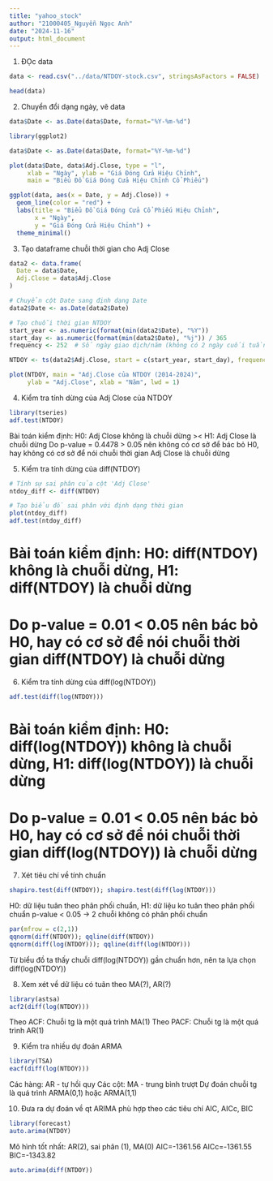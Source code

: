 ```yaml
---
title: "yahoo_stock"
author: "21000405_Nguyễn Ngọc Anh"
date: "2024-11-16"
output: html_document
---
```


1. ĐỌc data
```r
data <- read.csv("../data/NTDOY-stock.csv", stringsAsFactors = FALSE)

head(data)
```

2. Chuyển đổi dạng ngày, vẽ data
```r
data$Date <- as.Date(data$Date, format="%Y-%m-%d")
```

```r
library(ggplot2)

data$Date <- as.Date(data$Date, format="%Y-%m-%d")

plot(data$Date, data$Adj.Close, type = "l", 
     xlab = "Ngày", ylab = "Giá Đóng Cửa Hiệu Chỉnh", 
     main = "Biểu Đồ Giá Đóng Cửa Hiệu Chỉnh Cổ Phiếu")
```

```r
ggplot(data, aes(x = Date, y = Adj.Close)) +
  geom_line(color = "red") +
  labs(title = "Biểu Đồ Giá Đóng Cửa Cổ Phiếu Hiệu Chỉnh",
       x = "Ngày",
       y = "Giá Đóng Cửa Hiệu Chỉnh") +
  theme_minimal()
```

3. Tạo dataframe chuỗi thời gian cho Adj Close
```r
data2 <- data.frame(
  Date = data$Date,
  Adj.Close = data$Adj.Close
)

# Chuyển cột Date sang định dạng Date
data2$Date <- as.Date(data2$Date)

# Tạo chuỗi thời gian NTDOY 
start_year <- as.numeric(format(min(data2$Date), "%Y"))
start_day <- as.numeric(format(min(data2$Date), "%j")) / 365
frequency <- 252  # Số ngày giao dịch/năm (không có 2 ngày cuối tuần)

NTDOY <- ts(data2$Adj.Close, start = c(start_year, start_day), frequency = frequency)
```

```r
plot(NTDOY, main = "Adj.Close của NTDOY (2014-2024)", 
     ylab = "Adj.Close", xlab = "Năm", lwd = 1)
```

4. Kiểm tra tính dừng của Adj Close của NTDOY
```r
library(tseries)
adf.test(NTDOY)
```
Bài toán kiểm định: H0: Adj Close không là chuỗi dừng >< H1: Adj Close là chuỗi dừng
Do p-value = 0.4478 > 0.05 nên không có cơ sở để bác bỏ H0, hay không có cơ sở để nói chuỗi thời gian Adj Close là chuỗi dừng

5. Kiểm tra tính dừng của diff(NTDOY)
```r
# Tính sự sai phân của cột 'Adj Close'
ntdoy_diff <- diff(NTDOY)

# Tạo biểu đồ sai phân với định dạng thời gian
plot(ntdoy_diff)
adf.test(ntdoy_diff)
```
# Bài toán kiểm định: H0: diff(NTDOY) không là chuỗi dừng, H1: diff(NTDOY) là chuỗi dừng
# Do p-value = 0.01 < 0.05 nên bác bỏ H0, hay có cơ sở để nói chuỗi thời gian diff(NTDOY) là chuỗi dừng

6. Kiểm tra tính dừng của diff(log(NTDOY))
```r
adf.test(diff(log(NTDOY)))
```
# Bài toán kiểm định: H0: diff(log(NTDOY)) không là chuỗi dừng, H1: diff(log(NTDOY)) là chuỗi dừng
# Do p-value = 0.01 < 0.05 nên bác bỏ H0, hay có cơ sở để nói chuỗi thời gian diff(log(NTDOY)) là chuỗi dừng

7. Xét tiêu chí về tính chuẩn
```r
shapiro.test(diff(NTDOY)); shapiro.test(diff(log(NTDOY)))
```
H0: dữ liệu tuân theo phân phối chuẩn, H1: dữ liệu ko tuân theo phân phối chuẩn
p-value < 0.05 -> 2 chuỗi không có phân phối chuẩn

```r
par(mfrow = c(2,1))
qqnorm(diff(NTDOY)); qqline(diff(NTDOY))
qqnorm(diff(log(NTDOY))); qqline(diff(log(NTDOY)))
```
Từ biểu đồ ta thấy chuỗi diff(log(NTDOY)) gần chuẩn hơn, nên ta lựa chọn diff(log(NTDOY))

8. Xem xét về dữ liệu có tuân theo MA(?), AR(?)
```r
library(astsa)
acf2(diff(log(NTDOY)))
```
Theo ACF: Chuỗi tg là một quá trình MA(1)
Theo PACF: Chuỗi tg là một quá trình AR(1)

9. Kiểm tra nhiều dự đoán ARMA
```r
library(TSA)
eacf(diff(log(NTDOY)))
```
Các hàng: AR - tự hồi quy
Các cột: MA - trung bình trượt
Dự đoán chuỗi tg là quá trình ARMA(0,1) hoặc ARMA(1,1)

10. Đưa ra dự đoán về qt ARIMA phù hợp theo các tiêu chí AIC, AICc, BIC
```r
library(forecast)
auto.arima(NTDOY)
```
Mô hình tốt nhất: AR(2), sai phân (1), MA(0)
AIC=-1361.56   AICc=-1361.55   BIC=-1343.82

```r
auto.arima(diff(NTDOY))
```

